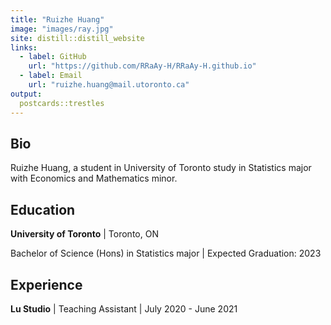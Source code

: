 ```yaml
---
title: "Ruizhe Huang"
image: "images/ray.jpg"
site: distill::distill_website
links:
  - label: GitHub
    url: "https://github.com/RRaAy-H/RRaAy-H.github.io"
  - label: Email
    url: "ruizhe.huang@mail.utoronto.ca"
output:
  postcards::trestles
---
```

 
## Bio

Ruizhe Huang, a student in University of Toronto study in Statistics major with Economics and Mathematics minor. 

## Education

**University of Toronto** | Toronto, ON

Bachelor of Science (Hons) in Statistics major | Expected Graduation: 2023


## Experience

**Lu Studio** | Teaching Assistant | July 2020 - June 2021

